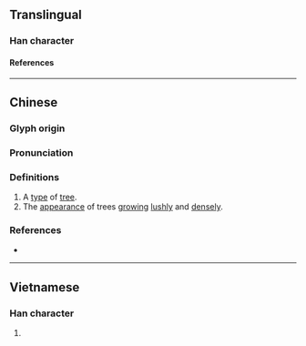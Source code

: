 {{character info}}
==Translingual==

===Han character===
{{Han char|rn=75|rad=木|as=13|sn=17|four=|canj=DTWV|ids=⿰木農}}

====References====
{{Han ref|kx=0556.020|dkj=15634|hdz=21301.120|uh=6A82}}

----

==Chinese==
{{zh-forms}}

===Glyph origin===
{{Han etym}}

===Pronunciation===
{{zh-pron
|m=nóng
|c=nung4
|mc=y
|oc=y
|cat=n,a
}}

===Definitions===
{{zh-hanzi}}

# A [[type]] of [[tree]].
# The [[appearance]] of trees [[grow]]ing [[lushly]] and [[densely]].

===References===
* {{R:twedu|C05474}}

----

==Vietnamese==

===Han character===
{{vi-readings|rs=木13|reading=nòng}}

# {{rfdef|vi|sort=木13}}